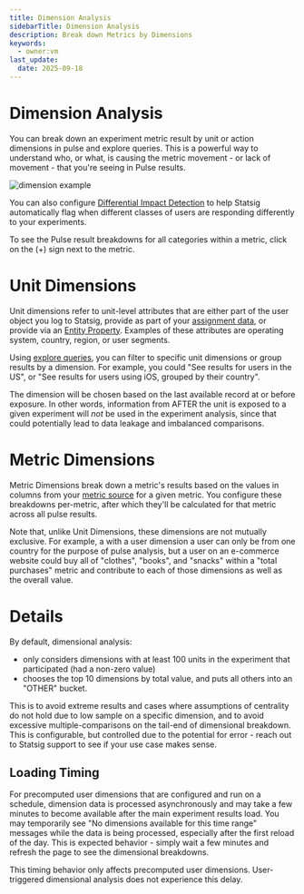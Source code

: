 ```yaml
---
title: Dimension Analysis
sidebarTitle: Dimension Analysis
description: Break down Metrics by Dimensions
keywords:
  - owner:vm
last_update:
  date: 2025-09-18
---
```


# Dimension Analysis

You can break down an experiment metric result by unit or action dimensions in pulse and explore queries. This is a powerful way to understand who, or what, is causing the metric movement - or lack of movement - that you're seeing in Pulse results.

![dimension example](https://github.com/user-attachments/assets/550ac5d6-5e83-42aa-9db7-8618c200beef)

You can also configure [Differential Impact Detection](/experiments-plus/differential-impact-detection) to help Statsig automatically flag when different classes of users are responding differently to your experiments.

To see the Pulse result breakdowns for all categories within a metric, click on the (+) sign next to the metric.

# Unit Dimensions

Unit dimensions refer to unit-level attributes that are either part of the user object you log to Statsig, provide as part of your [assignment data](), or provide via an [Entity Property](). Examples of these attributes are operating system, country, region, or user segments.

Using [explore queries](/pulse/custom-queries), you can filter to specific unit dimensions or group results by a dimension. For example, you could "See results for users in the US", or "See results for users using iOS, grouped by their country".

The dimension will be chosen based on the last available record at or before exposure. In other words, information from AFTER the unit is exposed to a given experiment will _not_ be used in the experiment analysis, since that could potentially lead to data leakage and imbalanced comparisons.

# Metric Dimensions

Metric Dimensions break down a metric's results based on the values in columns from your [metric source]() for a given metric. You configure these breakdowns per-metric, after which they'll be calculated for that metric across all pulse results.

Note that, unlike Unit Dimensions, these dimensions are not mutually exclusive. For example, a with a user dimension a user can only be from one country for the purpose of pulse analysis, but a user on an e-commerce website could buy all of "clothes", "books", and "snacks" within a "total purchases" metric and contribute to each of those dimensions as well as the overall value.

# Details

By default, dimensional analysis:

- only considers dimensions with at least 100 units in the experiment that participated (had a non-zero value)
- chooses the top 10 dimensions by total value, and puts all others into an "OTHER" bucket.

This is to avoid extreme results and cases where assumptions of centrality do not hold due to low sample on a specific dimension, and to avoid excessive multiple-comparisons on the tail-end of dimensional breakdown. This is configurable, but controlled due to the potential for error - reach out to Statsig support to see if your use case makes sense.

## Loading Timing

For precomputed user dimensions that are configured and run on a schedule, dimension data is processed asynchronously and may take a few minutes to become available after the main experiment results load. You may temporarily see "No dimensions available for this time range" messages while the data is being processed, especially after the first reload of the day. This is expected behavior - simply wait a few minutes and refresh the page to see the dimensional breakdowns.

<Note>
This timing behavior only affects precomputed user dimensions. User-triggered dimensional analysis does not experience this delay.
</Note>
